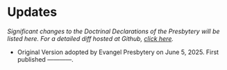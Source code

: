 # Updates {-}

*Significant changes to the Doctrinal Declarations of the Presbytery will be listed here. For a detailed diff hosted at Github, [click here](https://github.com/Evangel-Presbytery/evangel-ddp).*


* Original Version adopted by Evangel Presbytery on June 5, 2025. First published ————.
